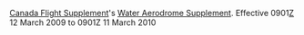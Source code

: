 [[Canada Flight Supplement]]'s [http://www.navcanada.ca/NavCanada.asp?Language=en&Content=ContentDefinitionFiles\Publications\AeronauticalInfoProducts\Publications\WAS\default.xml Water Aerodrome Supplement]. Effective 0901[[Coordinated Universal Time|Z]] 12 March 2009 to 0901Z 11 March 2010 <!--- Note:Dates are quoted directly from the book and should NOT be linked for preferences --->